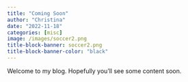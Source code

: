 ```yaml
---
title: "Coming Soon"
author: "Christina"
date: "2022-11-18"
categories: [misc]
image: /images/soccer2.png
title-block-banner: soccer2.png
title-block-banner-color: "black"
---
```


Welcome to my blog. Hopefully you'll see some content soon.
